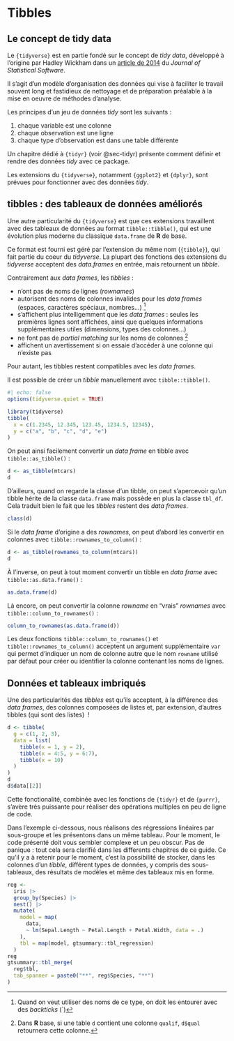# Tibbles {#sec-tibbles}

## Le concept de tidy data {#sec-tidy-data}

Le `{tidyverse}` est en partie fondé sur le concept de *tidy data*, développé à l'origine par Hadley Wickham dans un [article de 2014](https://www.jstatsoft.org/article/view/v059i10) du *Journal of Statistical Software*.

Il s'agit d'un modèle d'organisation des données qui vise à faciliter le travail souvent long et fastidieux de nettoyage et de préparation préalable à la mise en oeuvre de méthodes d'analyse.

Les principes d'un jeu de données *tidy* sont les suivants :

1.  chaque variable est une colonne
2.  chaque observation est une ligne
3.  chaque type d'observation est dans une table différente

Un chapitre dédié à `{tidyr}` (voir @sec-tidyr) présente comment définir et rendre des données *tidy* avec ce package.

Les extensions du `{tidyverse}`, notamment `{ggplot2}` et `{dplyr}`, sont prévues pour fonctionner avec des données *tidy*.

## tibbles : des tableaux de données améliorés {#tibbles}

Une autre particularité du `{tidyverse}` est que ces extensions travaillent avec des tableaux de données au format `tibble::tibble()`, qui est une évolution plus moderne du classique `data.frame` de **R** de base.

Ce format est fourni est géré par l'extension du même nom (`{tibble}`), qui fait partie du coeur du *tidyverse*. La plupart des fonctions des extensions du *tidyverse* acceptent des *data.frames* en entrée, mais retournent un *tibble*.

Contrairement aux *data frames*, les *tibbles* :

-   n'ont pas de noms de lignes (*rownames*)
-   autorisent des noms de colonnes invalides pour les *data frames* (espaces, caractères spéciaux, nombres...) [^tibbles-1]
-   s'affichent plus intelligemment que les *data frames* : seules les premières lignes sont affichées, ainsi que quelques informations supplémentaires utiles (dimensions, types des colonnes...)
-   ne font pas de *partial matching* sur les noms de colonnes [^tibbles-2]
-   affichent un avertissement si on essaie d'accéder à une colonne qui n'existe pas

[^tibbles-1]: Quand on veut utiliser des noms de ce type, on doit les entourer avec des *backticks* (\`)

[^tibbles-2]: Dans **R** base, si une table `d` contient une colonne `qualif`, `d$qual` retournera cette colonne.

Pour autant, les tibbles restent compatibles avec les *data frames*.

Il est possible de créer un *tibble* manuellement avec `tibble::tibble()`.

```r
#| echo: false
options(tidyverse.quiet = TRUE)
```

```r
library(tidyverse)
tibble(
  x = c(1.2345, 12.345, 123.45, 1234.5, 12345),
  y = c("a", "b", "c", "d", "e")
)
```

On peut ainsi facilement convertir un *data frame* en tibble avec `tibble::as_tibble()` :

```r
d <- as_tibble(mtcars)
d
```

D'ailleurs, quand on regarde la classe d'un tibble, on peut s'apercevoir qu'un tibble hérite de la classe `data.frame` mais possède en plus la classe `tbl_df`. Cela traduit bien le fait que les *tibbles* restent des *data frames*.

```r
class(d)
```

Si le *data frame* d'origine a des *rownames*, on peut d'abord les convertir en colonnes avec `tibble::rownames_to_column()` :

```r
d <- as_tibble(rownames_to_column(mtcars))
d
```

À l'inverse, on peut à tout moment convertir un tibble en *data frame* avec `tibble::as.data.frame()` :

```r
as.data.frame(d)
```

Là encore, on peut convertir la colonne *rowname* en "vrais" *rownames* avec `tibble::column_to_rownames()` :

```r
column_to_rownames(as.data.frame(d))
```

::: callout-note
Les deux fonctions `tibble::column_to_rownames()` et `tibble::rownames_to_column()` acceptent un argument supplémentaire `var` qui permet d'indiquer un nom de colonne autre que le nom `rowname` utilisé par défaut pour créer ou identifier la colonne contenant les noms de lignes.
:::

## Données et tableaux imbriqués

Une des particularités des *tibbles* est qu'ils acceptent, à la différence des *data frames*, des colonnes composées de listes et, par extension, d'autres tibbles (qui sont des listes)  !

```r
d <- tibble(
  g = c(1, 2, 3),
  data = list(
    tibble(x = 1, y = 2),
    tibble(x = 4:5, y = 6:7),
    tibble(x = 10)
  )
)
d
d$data[[2]]
```

Cette fonctionalité, combinée avec les fonctions de `{tidyr}` et de `{purrr}`, s'avère très puissante pour réaliser des opérations multiples en peu de ligne de code.

Dans l'exemple ci-dessous, nous réalisons des régressions linéaires par sous-groupe et les présentons dans un même tableau. Pour le moment, le code présenté doit vous sembler complexe et un peu obscur. Pas de panique : tout cela sera clarifié dans les differents chapitres de ce guide. Ce qu'il y a à retenir pour le moment, c'est la possibilité de stocker, dans les colonnes d'un *tibble*, différent types de données, y compris des sous-tableaux, des résultats de modèles et même des tableaux mis en forme.

```r
reg <-
  iris |> 
  group_by(Species) |> 
  nest() |> 
  mutate(
    model = map(
      data, 
      ~ lm(Sepal.Length ~ Petal.Length + Petal.Width, data = .)
    ),
    tbl = map(model, gtsummary::tbl_regression)
  )
reg
gtsummary::tbl_merge(
  reg$tbl,
  tab_spanner = paste0("**", reg$Species, "**")
)
```
